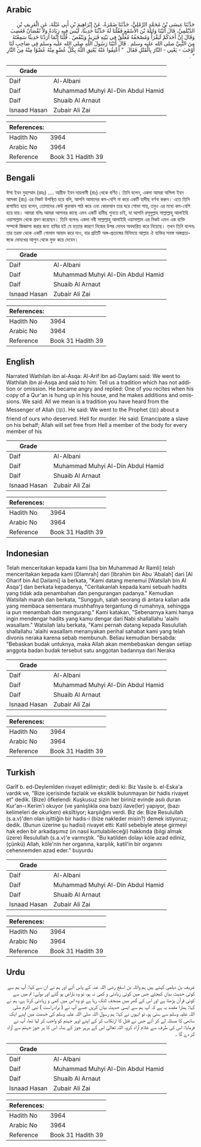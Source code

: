 ## Arabic


<div dir="rtl" lang="ar" style={{fontSize:'larger',backgroundColor:'#f8f9fa',padding:20}}>
حَدَّثَنَا عِيسَى بْنُ مُحَمَّدٍ الرَّمْلِيُّ، حَدَّثَنَا ضَمْرَةُ، عَنْ إِبْرَاهِيمَ بْنِ أَبِي عَبْلَةَ، عَنِ الْغَرِيفِ بْنِ الدَّيْلَمِيِّ، قَالَ أَتَيْنَا وَاثِلَةَ بْنَ الأَسْقَعِ فَقُلْنَا لَهُ حَدِّثْنَا حَدِيثًا، لَيْسَ فِيهِ زِيَادَةٌ وَلاَ نُقْصَانٌ فَغَضِبَ وَقَالَ إِنَّ أَحَدَكُمْ لَيَقْرَأُ وَمُصْحَفُهُ مُعَلَّقٌ فِي بَيْتِهِ فَيَزِيدُ وَيَنْقُصُ ‏.‏ قُلْنَا إِنَّمَا أَرَدْنَا حَدِيثًا سَمِعْتَهُ مِنَ النَّبِيِّ صلى الله عليه وسلم ‏.‏ قَالَ أَتَيْنَا رَسُولَ اللَّهِ صلى الله عليه وسلم فِي صَاحِبٍ لَنَا أَوْجَبَ - يَعْنِي - النَّارَ بِالْقَتْلِ فَقَالَ ‏ "‏ أَعْتِقُوا عَنْهُ يُعْتِقِ اللَّهُ بِكُلِّ عُضْوٍ مِنْهُ عُضْوًا مِنْهُ مِنَ النَّارِ ‏"‏ ‏.‏
</div>
<div style={{backgroundColor:'#f8f9fa',padding:20, marginBottom: 10}}><table> <thead> <tr> <th>Grade</th> <th></th> </tr> </thead> <tbody> <tr><td>Daif</td><td>Al-Albani</td></tr><tr><td>Daif</td><td>Muhammad Muhyi Al-Din Abdul Hamid</td></tr><tr><td>Daif</td><td>Shuaib Al Arnaut</td></tr><tr><td>Isnaad Hasan</td><td>Zubair Ali Zai</td></tr></tbody></table><table> <thead> <tr> <th>References:</th> <th></th> </tr> </thead> <tbody><tr><td>Hadith No</td><td>3964</td></tr><tr><td>Arabic No</td><td>3964</td></tr><tr><td>Reference</td><td>Book 31 Hadith 39</td></tr></tbody></table></div>

## Bengali


<div dir="ltr" lang="bn" style={{fontSize:'larger',backgroundColor:'#f8f9fa',padding:20}}>
ঈসা ইবন মুহাম্মাদ (রহঃ) .... আরীফ ইবন দায়লামী (রাঃ) থেকে বর্ণিত। তিনি বলেন, একদা আমরা অসিলা ইবন আসকা (রাঃ) এর নিকট উপস্থিত হয়ে বলি, আপনি আমাদের কম-বেশি না করে একটি হাদীছ বর্ণনা করুন। এতে তিনি রাগান্বিত হয়ে বলেন, তোমাদের কেউ কুরআন পাঠ করে এবং কোরআন তার ঘরে শোভা পায়, তবুও এর মধ্যে কম-বেশি হয়ে যায়। আমরা বলিঃ আমরা আপনার কাছে এমন একটি হাদীছ শুনতে চাই, যা আপনি রসূলুল্লাহ সাল্লাল্লাহু আলাইহি ওয়াসাল্লাম থেকে শ্রবণ করেছেন। তিনি বলেনঃ একদা নবী সাল্লাল্লাহু আলাইহি ওয়াসাল্লাম এর নিকট এমন এক ব্যক্তি সম্পর্কে জিজ্ঞাসা করার জন্য হাযির হই যে হত্যার কারণে নিজের উপর দোযখ অবধারিত করে নিয়েছে। তখন তিনি বলেনঃ তার তরফ থেকে একটি গোলাম আযাদ করে দাও, যার প্রতিটি অঙ্গ-প্রত্যঙ্গের বিনিময়ে আল্লাহ ঐ ব্যক্তির সমস্ত অঙ্গপ্রত্যঙ্গকে দোযখের আগুন থেকে মুক্ত করে দেবেন।
</div>
<div style={{backgroundColor:'#f8f9fa',padding:20, marginBottom: 10}}><table> <thead> <tr> <th>Grade</th> <th></th> </tr> </thead> <tbody> <tr><td>Daif</td><td>Al-Albani</td></tr><tr><td>Daif</td><td>Muhammad Muhyi Al-Din Abdul Hamid</td></tr><tr><td>Daif</td><td>Shuaib Al Arnaut</td></tr><tr><td>Isnaad Hasan</td><td>Zubair Ali Zai</td></tr></tbody></table><table> <thead> <tr> <th>References:</th> <th></th> </tr> </thead> <tbody><tr><td>Hadith No</td><td>3964</td></tr><tr><td>Arabic No</td><td>3964</td></tr><tr><td>Reference</td><td>Book 31 Hadith 39</td></tr></tbody></table></div>

## English


<div dir="ltr" lang="en" style={{fontSize:'larger',backgroundColor:'#f8f9fa',padding:20}}>
Narrated Wathilah ibn al-Asqa: Al-Arif ibn ad-Daylami said: We went to Wathilah ibn al-Asqa and said to him: Tell us a tradition which has not addition or omission. He became angry and replied: One of you recites when his copy of a Qur'an is hung up in his house, and he makes additions and omissions. We said: All we mean is a tradition you have heard from the Messenger of Allah (ﷺ). He said: We went to the Prophet (ﷺ) about a friend of ours who deserved. Hell for murder. He said: Emancipate a slave on his behalf; Allah will set free from Hell a member of the body for every member of his
</div>
<div style={{backgroundColor:'#f8f9fa',padding:20, marginBottom: 10}}><table> <thead> <tr> <th>Grade</th> <th></th> </tr> </thead> <tbody> <tr><td>Daif</td><td>Al-Albani</td></tr><tr><td>Daif</td><td>Muhammad Muhyi Al-Din Abdul Hamid</td></tr><tr><td>Daif</td><td>Shuaib Al Arnaut</td></tr><tr><td>Isnaad Hasan</td><td>Zubair Ali Zai</td></tr></tbody></table><table> <thead> <tr> <th>References:</th> <th></th> </tr> </thead> <tbody><tr><td>Hadith No</td><td>3964</td></tr><tr><td>Arabic No</td><td>3964</td></tr><tr><td>Reference</td><td>Book 31 Hadith 39</td></tr></tbody></table></div>

## Indonesian


<div dir="ltr" lang="id" style={{fontSize:'larger',backgroundColor:'#f8f9fa',padding:20}}>
Telah menceritakan kepada kami [Isa bin Muhammad Ar Ramli] telah menceritakan kepada kami [Dlamrah] dari [Ibrahim bin Abu 'Abalah] dari [Al Gharif bin Ad Dailami] ia berkata, "Kami datang menemui [Watsilah bin Al Asqa'] dan berkata kepadanya, "Ceritakanlah kepada kami sebuah hadits yang tidak ada penambahan dan pengurangan padanya." Kemudian Watsilah marah dan berkata, "Sungguh, salah seorang di antara kalian ada yang membaca sementara mushhafnya tergantung di rumahnya, sehingga ia pun menambah dan mengurang." Kami katakan, "Sebenarnya kami hanya ingin mendengar hadits yang kamu dengar dari Nabi shallallahu 'alaihi wasallam." Watsilah lalu berkata, "Kami pernah datang kepada Rasulullah shallallahu 'alaihi wasallam menanyakan perihal sahabat kami yang telah divonis neraka karena sebab membunuh. Beliau kemudian bersabda: "Bebaskan budak untuknya, maka Allah akan membebaskan dengan setiap anggota badan budak tersebut satu anggotan badannya dari Neraka
</div>
<div style={{backgroundColor:'#f8f9fa',padding:20, marginBottom: 10}}><table> <thead> <tr> <th>Grade</th> <th></th> </tr> </thead> <tbody> <tr><td>Daif</td><td>Al-Albani</td></tr><tr><td>Daif</td><td>Muhammad Muhyi Al-Din Abdul Hamid</td></tr><tr><td>Daif</td><td>Shuaib Al Arnaut</td></tr><tr><td>Isnaad Hasan</td><td>Zubair Ali Zai</td></tr></tbody></table><table> <thead> <tr> <th>References:</th> <th></th> </tr> </thead> <tbody><tr><td>Hadith No</td><td>3964</td></tr><tr><td>Arabic No</td><td>3964</td></tr><tr><td>Reference</td><td>Book 31 Hadith 39</td></tr></tbody></table></div>

## Turkish


<div dir="ltr" lang="tr" style={{fontSize:'larger',backgroundColor:'#f8f9fa',padding:20}}>
Garîf b. ed-Deylemîden rivayet edilmiştir; dedi ki: Biz Vasile b. el-Eska'a vardık ve, "Bize içerisinde fazlalık ve eksiklik bulunmayan bir hadis rivayet et" dedik. (Bize) öfkelendi: Kuşkusuz sizin her biriniz evinde asılı duran Kur'an-ı Kerim'i okuyor (ve yanlışlıkla ona bazı) ilave(ler) yapıyor, (bazı kelimeleri de okurken) eksiltiyor; karşılığını verdi. Biz de: Bize Resulullah (s.a.v)'den olan işittiğin bir hadis-i (bize nakleder misin?) demek istiyoruz; dedik. (Bunun üzerine şu hadisi) rivayet etti: Katil sebebiyle ateşe girmeyi hak eden bir arkadaşımız (ın nasıl kurtulabileceği) hakkında (bilgi almak üzere) Resulullah (s.a.v)'e varmıştık. "Bu katilden dolayı köle azad ediniz, (çünkü) Allah, köle'nin her organına, karşılık, katil'in bir organını cehennemden azad eder." buyurdu
</div>
<div style={{backgroundColor:'#f8f9fa',padding:20, marginBottom: 10}}><table> <thead> <tr> <th>Grade</th> <th></th> </tr> </thead> <tbody> <tr><td>Daif</td><td>Al-Albani</td></tr><tr><td>Daif</td><td>Muhammad Muhyi Al-Din Abdul Hamid</td></tr><tr><td>Daif</td><td>Shuaib Al Arnaut</td></tr><tr><td>Isnaad Hasan</td><td>Zubair Ali Zai</td></tr></tbody></table><table> <thead> <tr> <th>References:</th> <th></th> </tr> </thead> <tbody><tr><td>Hadith No</td><td>3964</td></tr><tr><td>Arabic No</td><td>3964</td></tr><tr><td>Reference</td><td>Book 31 Hadith 39</td></tr></tbody></table></div>

## Urdu


<div dir="rtl" lang="ur" style={{fontSize:'larger',backgroundColor:'#f8f9fa',padding:20}}>
غریف بن دیلمی کہتے ہیں ہم واثلہ بن اسقع رضی اللہ عنہ کے پاس آئے اور ہم نے ان سے کہا: آپ ہم سے کوئی حدیث بیان کیجئے جس میں کوئی زیادتی و کمی نہ ہو، تو وہ ناراض ہو گئے اور بولے: تم میں سے کوئی قرآن پڑھتا ہے اور اس کے گھر میں مصحف لٹک رہا ہے تو وہ اس میں کمی و زیادتی کرتا ہے، ہم نے کہا: ہمارا مقصد یہ ہے کہ آپ ہم سے ایسی حدیث بیان کریں جسے آپ نے ( براہ راست ) نبی اکرم صلی اللہ علیہ وسلم سے سنی ہو، تو انہوں نے کہا: ہم رسول اللہ صلی اللہ علیہ وسلم کی خدمت میں اپنے ایک ساتھی کا مسئلہ لے کر آئے جس نے قتل کا ارتکاب کر کے اپنے اوپر جہنم کو واجب کر لیا تھا، آپ نے فرمایا: اس کی طرف سے غلام آزاد کرو، اللہ تعالیٰ اس کے ہرہر جوڑ کے بدلہ اس کا ہر جوڑ جہنم سے آزاد کر دے گا ۔
</div>
<div style={{backgroundColor:'#f8f9fa',padding:20, marginBottom: 10}}><table> <thead> <tr> <th>Grade</th> <th></th> </tr> </thead> <tbody> <tr><td>Daif</td><td>Al-Albani</td></tr><tr><td>Daif</td><td>Muhammad Muhyi Al-Din Abdul Hamid</td></tr><tr><td>Daif</td><td>Shuaib Al Arnaut</td></tr><tr><td>Isnaad Hasan</td><td>Zubair Ali Zai</td></tr></tbody></table><table> <thead> <tr> <th>References:</th> <th></th> </tr> </thead> <tbody><tr><td>Hadith No</td><td>3964</td></tr><tr><td>Arabic No</td><td>3964</td></tr><tr><td>Reference</td><td>Book 31 Hadith 39</td></tr></tbody></table></div>